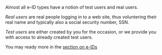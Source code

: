 Almost all e-ID types have a notion of test users and real users.

_Real users_ are real people logging in to a web site, thus voluntering their real name and typically also a social security number, SSN.

_Test users_ are either created by you for the occasion, or we provide you with access to already created test users. 

You may ready more in the [section on e-IDs](/verify/e-ids)